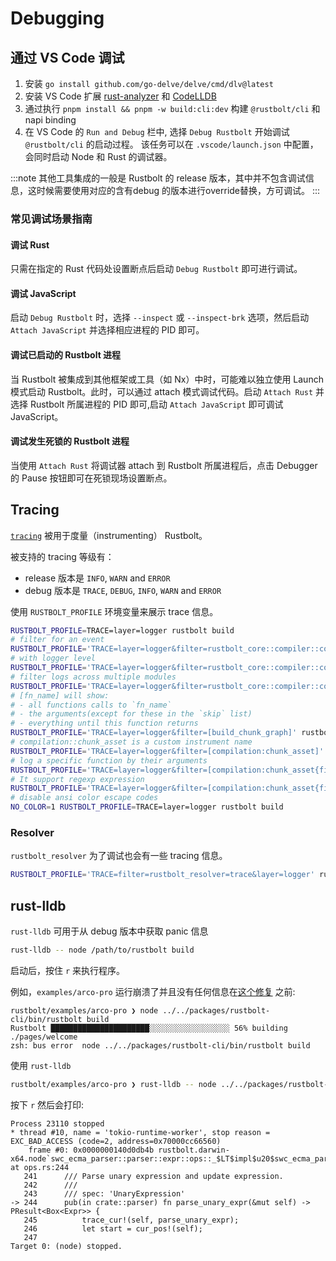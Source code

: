 # Debugging

## 通过 VS Code 调试

1. 安装 `go install github.com/go-delve/delve/cmd/dlv@latest`
2. 安装 VS Code 扩展 [rust-analyzer](https://marketplace.visualstudio.com/items?itemName=rust-lang.rust-analyzer) 和 [CodeLLDB](https://marketplace.visualstudio.com/items?itemName=vadimcn.vscode-lldb)
3. 通过执行 `pnpm install && pnpm -w build:cli:dev` 构建 `@rustbolt/cli` 和 napi binding
4. 在 VS Code 的 `Run and Debug` 栏中, 选择 `Debug Rustbolt` 开始调试 `@rustbolt/cli` 的启动过程。 该任务可以在 `.vscode/launch.json` 中配置，会同时启动 Node 和 Rust 的调试器。

:::note
其他工具集成的一般是 Rustbolt 的 release 版本，其中并不包含调试信息，这时候需要使用对应的含有debug 的版本进行override替换，方可调试。
:::

### 常见调试场景指南

#### 调试 Rust

只需在指定的 Rust 代码处设置断点后启动 `Debug Rustbolt` 即可进行调试。

#### 调试 JavaScript

启动 `Debug Rustbolt` 时，选择 `--inspect` 或 `--inspect-brk` 选项，然后启动 `Attach JavaScript` 并选择相应进程的 PID 即可。

#### 调试已启动的 Rustbolt 进程

当 Rustbolt 被集成到其他框架或工具（如 Nx）中时，可能难以独立使用 Launch 模式启动 Rustbolt。此时，可以通过 attach 模式调试代码。启动 `Attach Rust` 并选择 Rustbolt 所属进程的 PID 即可,启动 `Attach JavaScript` 即可调试 JavaScript。

#### 调试发生死锁的 Rustbolt 进程

当使用 `Attach Rust` 将调试器 attach 到 Rustbolt 所属进程后，点击 Debugger 的 Pause 按钮即可在死锁现场设置断点。

## Tracing

[`tracing`](https://crates.io/crates/tracing) 被用于度量（instrumenting） Rustbolt。

被支持的 tracing 等级有：

- release 版本是 `INFO`, `WARN` and `ERROR`
- debug 版本是 `TRACE`, `DEBUG`, `INFO`, `WARN` and `ERROR`

使用 `RUSTBOLT_PROFILE` 环境变量来展示 trace 信息。

```bash
RUSTBOLT_PROFILE=TRACE=layer=logger rustbolt build
# filter for an event
RUSTBOLT_PROFILE='TRACE=layer=logger&filter=rustbolt_core::compiler::compilation' rustbolt build
# with logger level
RUSTBOLT_PROFILE='TRACE=layer=logger&filter=rustbolt_core::compiler::compilation=info' rustbolt build
# filter logs across multiple modules
RUSTBOLT_PROFILE='TRACE=layer=logger&filter=rustbolt_core::compiler::compilation,rustbolt_core::build_chunk_graph::code_splitter' rustbolt build
# [fn_name] will show:
# - all functions calls to `fn_name`
# - the arguments(except for these in the `skip` list)
# - everything until this function returns
RUSTBOLT_PROFILE='TRACE=layer=logger&filter=[build_chunk_graph]' rustbolt build
# compilation::chunk_asset is a custom instrument name
RUSTBOLT_PROFILE='TRACE=layer=logger&filter=[compilation:chunk_asset]' rustbolt build
# log a specific function by their arguments
RUSTBOLT_PROFILE='TRACE=layer=logger&filter=[compilation:chunk_asset{filename="main\.js"}]' rustbolt build
# It support regexp expression
RUSTBOLT_PROFILE='TRACE=layer=logger&filter=[compilation:chunk_asset{filename=".*\.js"}]' rustbolt build
# disable ansi color escape codes
NO_COLOR=1 RUSTBOLT_PROFILE=TRACE=layer=logger rustbolt build
```

### Resolver

`rustbolt_resolver` 为了调试也会有一些 tracing 信息。

```bash
RUSTBOLT_PROFILE='TRACE=filter=rustbolt_resolver=trace&layer=logger' rustbolt build
```

## rust-lldb

`rust-lldb` 可用于从 debug 版本中获取 panic 信息

```bash
rust-lldb -- node /path/to/rustbolt build
```

启动后，按住 `r` 来执行程序。

例如，`examples/arco-pro` 运行崩溃了并且没有任何信息在[这个修复](https://github.com/khulnasoft/rustbolt/pull/3195/files) 之前:

```
rustbolt/examples/arco-pro ❯ node ../../packages/rustbolt-cli/bin/rustbolt build
Rustbolt ██████████████████████░░░░░░░░░░░░░░░░░░ 56% building ./pages/welcome
zsh: bus error  node ../../packages/rustbolt-cli/bin/rustbolt build
```

使用 `rust-lldb`

```bash
rustbolt/examples/arco-pro ❯ rust-lldb -- node ../../packages/rustbolt-cli/bin/rustbolt build
```

按下 `r` 然后会打印:

```
Process 23110 stopped
* thread #10, name = 'tokio-runtime-worker', stop reason = EXC_BAD_ACCESS (code=2, address=0x70000cc66560)
    frame #0: 0x0000000140d0db4b rustbolt.darwin-x64.node`swc_ecma_parser::parser::expr::ops::_$LT$impl$u20$swc_ecma_parser..parser..Parser$LT$I$GT$$GT$::parse_unary_expr::h29f49330a806839c(self=0x0000000000000000) at ops.rs:244
   241 	    /// Parse unary expression and update expression.
   242 	    ///
   243 	    /// spec: 'UnaryExpression'
-> 244 	    pub(in crate::parser) fn parse_unary_expr(&mut self) -> PResult<Box<Expr>> {
   245 	        trace_cur!(self, parse_unary_expr);
   246 	        let start = cur_pos!(self);
   247
Target 0: (node) stopped.
```
